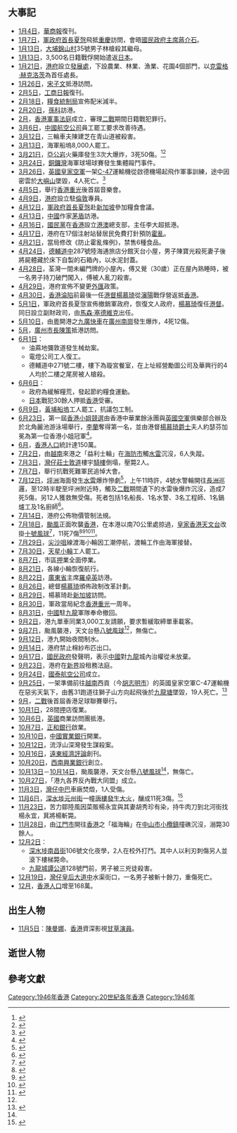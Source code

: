 {{HKYearTOC|1946}}
{{C20YearInTopic|1946年}}
{{香港歷史}}

==大事記==
*[[1月4日|1月4日]]，[[华商报_(香港)|華商報]]復刊。
*[[1月7日|1月7日]]，[[港督|軍政府首長]][[夏愨|夏愨]]飛抵[[重慶|重慶]]訪問，會晤[[國民政府主席|國民政府主席]][[蔣介石|蔣介石]]。
*[[1月13日|1月13日]]，[[大埔區|大埔]][[錦山村|錦山村]]35號男子林槍殺其繼母。
*[[1月13日|1月13日]]，3,500名日籍戰俘開始遣返[[日本|日本]]。
*[[1月21日|1月21日]]，[[港府|港府]]設立[[發展處|發展處]]，下設農業、林業、漁業、花園4個部門，以[[克雷格·赫克洛茨|克雷格·赫克洛茨]]為首任處長。
*[[1月26日|1月26日]]，[[宋子文|宋子文]]抵港訪問。
*[[2月5日|2月5日]]，[[工商日報|工商日報]]復刊。
*[[2月18日|2月18日]]，[[糧食統制局|糧食統制局]]宣佈配米減半。
*[[2月20日|2月20日]]，[[孫科|孫科]]訪港。
*[[2月|2月]]，[[香港軍事法庭|香港軍事法庭]]成立，審理[[二戰|二戰]]期間日籍戰犯罪行。
*[[3月6日|3月6日]]，[[中國航空公司|中國航空公司]]員工罷工要求改善待遇。
*[[3月12日|3月12日]]，三輪車夫陳建芝在青山道被殺害。
*[[3月13日|3月13日]]，海軍船塢8,000人罷工。
*[[3月21日|3月21日]]，[[亞公岩|亞公岩]]火藥庫發生3次大爆炸，3死50傷。<ref>{{cite news|publisher=[[德臣西報|The China Mail]]（德臣西報）第一頁|date=1946年3月22日|title=SHAUKIWAN DISASTER Munition Dumps Explode, Seriously Injuring 50 people; One Death Reported Compulsory Evacuation Ordered By Police }}{{en}}</ref><ref>{{cite news|publisher=[[工商日報|工商日報]]第四頁|date=1946年3月23日|title=筲箕灣區危險已過 災區商戶辦理善後 *土掩漁場 損失重大 }}{{zh-hant}}</ref>
*[[3月24日|3月24日]]，[[銅鑼灣|銅鑼灣]]海軍球場球賽發生集體毆鬥事件。
*[[3月26日|3月26日]]，[[英國皇家空軍|英國皇家空軍]]一架[[C-47|C-47]]運輸機從啟德機場起飛作軍事訓練，途中因密雲於[[大嶼山|大嶼山]]墜毀，4人死亡。<ref>{{cite news|publisher=[[工商日報|工商日報]]第四頁|date=1946年3月27日|title=英運輸機 失事焚燬 霧中觸撞大嶼山 }}{{zh-hant}}</ref>
*[[4月5日|4月5日]]，舉行[[香港重光|香港重光]]後首屆音樂會。
*[[4月9日|4月9日]]，[[港府|港府]]設立駐[[倫敦|倫敦]]專員。
*[[4月12日|4月12日]]，[[港督|軍政府首長]][[夏愨|夏愨]]赴[[新加坡|新加坡]]參加糧食會議。
*[[4月13日|4月13日]]，[[中國|中國]]作家[[茅盾|茅盾]]訪港。
*[[4月16日|4月16日]]，[[國民黨|國民黨]]在[[香港|香港]]設立[[港澳|港澳]]總支部，主任李大超抵港。
*[[4月17日|4月17日]]，港府在17個注射站替居民免費打針預防[[霍亂|霍亂]]。
*[[4月21日|4月21日]]，當局修改《防止霍亂條例》，禁售6種食品。
*[[4月24日|4月24日]]，[[德輔道中|德輔道中]]287號陸海通旅店分館天台小屋，男子陳寶光殺死妻子後將屍體藏於床下自製的石箱內，以水泥封蓋。
*[[4月28日|4月28日]]，荃灣一間未編門牌的小屋內，傅又覺（30歲）正在屋內熟睡時，被一名男子持刀破門闖入，傅被人亂刀殺害。
*[[4月29日|4月29日]]，港府宣佈不變更[[外匯|外匯]]政策。
*[[4月30日|4月30日]]，[[香港淪陷|香港淪陷]]前最後一任[[港督|港督]][[楊慕琦|楊慕琦]]從[[瀋陽|瀋陽]]戰俘營返抵[[香港|香港]]。
*[[5月1日|5月1日]]，軍政府首長夏愨宣佈撤銷軍政府，恢復文人政府，[[楊慕琦|楊慕琦]]復任[[港督|港督]]。同日設立副財政司，由[[馬森·塞德維克|馬森·塞德維克]]出任。
*[[5月10日|5月10日]]，由[[粵|粵]]開港之[[九廣鐵路|九廣快車]]在[[廣州|廣州]][[南崗街道|南崗]]發生爆炸，4死12傷。
*[[5月|5月]]，[[廣州市長|廣州市長]][[陳策|陳策]]抵港訪問。
*[[6月1日|6月1日]]：
**油蔴地彌敦道發生械劫案。
**電燈公司工人復工。
**德輔道中271號二樓，樓下為璇宮餐室，在上址經營勵圖公司及華興行的4人均於二樓之尾房被人槍殺。
*[[6月6日|6月6日]]：
**政府為緩解糧荒，發起節約糧食運動。
**[[日本|日本]]戰犯30餘人押抵[[香港|香港]]受審。
*[[6月9日|6月9日]]，[[黃埔船塢|黃埔船塢]]工人罷工，抗議包工制。
*[[6月23日|6月23日]]，第一屆[[香港小姐競選|香港小姐競選]]由香港中華業餘泳團與[[英國空軍|英國空軍]]俱樂部合辦及於北角麗池游泳場舉行，[[李蘭_(演員)|李蘭]]奪得第一名，並由港督[[楊慕琦|楊慕琦爵士]]夫人約瑟芬加冕為第一位香港小姐冠軍<ref name="第一屆港姐">{{cite news |title=第一屆港姐究竟係邊個？ |url=https://topick.hket.com/article/677369/%E7%AC%AC%E4%B8%80%E5%B1%86%E6%B8%AF%E5%A7%90%E7%A9%B6%E7%AB%9F%E4%BF%82%E9%82%8A%E5%80%8B%EF%BC%9F |accessdate=2022-04-24 |work=香港經濟日報 |date=2015-08-30 |archiveurl=https://web.archive.org/web/20170817230228/https://topick.hket.com/article/677369/%E7%AC%AC%E4%B8%80%E5%B1%86%E6%B8%AF%E5%A7%90%E7%A9%B6%E7%AB%9F%E4%BF%82%E9%82%8A%E5%80%8B%EF%BC%9F |archivedate=2017-08-17 |deadurl=no }}</ref>。
*[[6月|6月]]，[[香港人口|香港人口]]統計達150萬。
*[[7月2日|7月2日]]，由[[越南|越南]]來港之「益利士輪」在[[海防市|海防市]]觸[[水雷|水雷]]沉沒，6人失蹤。
*[[7月3日|7月3日]]，[[灣仔|灣仔]][[莊士敦道|莊士敦道]]樓宇[[騎樓|騎樓]]倒塌，壓斃2人。
*[[7月7日|7月7日]]，舉行抗戰死難軍民追悼大會。
*[[7月12日|7月12日]]，[[坪洲|坪洲]]海面發生[[水雷|水雷]]爆炸慘劇<ref>{{cite news | title=坪洲海面水師小輪 爆炸沉沒 七人失踪五人受傷 疑是觸及磁性水雷 |publisher=[[工商日報|工商日報]]第四頁 |date=1946年7月13日 }}{{zh-hant}}</ref>，上午11時許，4號水警輪開往[[長洲_(香港)|長洲]]巡邏，至12時半駛至坪洲附近時，觸及[[二戰|二戰]]期間遺下的水雷後爆炸沉沒，造成7死5傷，另12人獲救無受傷。死者包括1名船長、1名水警、3名工程師、1名鍋爐工及1名廚師<ref>{{cite web |url=http://www.police.gov.hk/offbeat/786/chi/p03.htm |title=紀念因公殉職的皇家香港警隊及香港警隊成員 |publisher=[[香港警務處|香港警務處]] |date=2004年10月27日 |accessdate=2015年8月13日 |archive-date=2010年7月22日 |archive-url=https://web.archive.org/web/20100722150850/http://www.police.gov.hk/offbeat/786/chi/p03.htm |dead-url=no }}{{zh-hant}}</ref>。
*[[7月14日|7月14日]]，港府公佈物價管制法規。
*[[7月18日|7月18日]]，[[颱風英格瑞_(1946年)|颱風]]正面吹襲[[香港|香港]]，在本港以南70公里處掠過，[[皇家香港天文台|皇家香港天文台]]改掛[[十號颶風信號|十號風球]]<ref name="hko1946">{{cite web|publisher=[[香港天文台|香港天文台]]|date=1946年|url=http://www.hko.gov.hk/cgi-bin/hko/warndb_c1.pl?opt=1&sgnl=91&start_ym=194601&end_ym=194612&submit=%B7j%B4M|title=1946年香港熱帶氣旋警告信號資料庫|access-date=2013-08-26|archive-date=2019-06-04|archive-url=https://web.archive.org/web/20190604073435/http://www.hko.gov.hk/cgi-bin/hko/warndb_c1.pl?opt=1&sgnl=91&start_ym=194601&end_ym=194612&submit=%B7j%B4M|dead-url=no}}</ref>，11死7傷<ref>{{cite news|publisher=[[工商日報|工商日報]]第四頁|date=1946年7月19日|title=陸上損害輕微}}{{zh-hant}}</ref><ref>{{cite news|publisher=[[工商日報|工商日報]]第四頁|date=1946年7月20日|title=印刷工人 一死一傷}}{{zh-hant}}</ref><ref>{{cite news|publisher=[[工商日報|工商日報]]第四頁|date=1946年7月20日|title=颶風之下 疍婦溺斃}}{{zh-hant}}</ref><ref>{{cite news|publisher=[[工商日報|工商日報]]第四頁|date=1946年7月21日|title=第三街塌屋後 掘出屍首五具}}{{zh-hant}}</ref>。
*[[7月29日|7月29日]]，[[尖沙咀|尖沙咀]]線渡海小輪因工潮停航，渡輪工作由海軍接替。
*[[7月30日|7月30日]]，[[天星小輪|天星小輪]]工人罷工。
*[[8月7日|8月7日]]，市區[[押|押]]業全面停業。
*[[8月21日|8月21日]]，各線小輪恢復航行。
*[[8月22日|8月22日]]，[[廣東省|廣東省]]主席[[羅卓英|羅卓英]]訪港。
*[[8月26日|8月26日]]，總督[[楊慕琦|楊慕琦]]頒佈政制改革計劃。
*[[8月29日|8月29日]]，楊慕琦赴[[新加坡|新加坡]]訪問。
*[[8月30日|8月30日]]，軍政當局紀念[[香港重光|香港重光]]一周年。
*[[8月31日|8月31日]]，[[中國|中國]]駐[[九龍|九龍]]軍隊奉命撤回。
*[[9月2日|9月2日]]，港九單車同業3,000工友請願，要求暫緩取締單車載客。
*[[9月7日|9月7日]]，颱風襲港，天文台懸[[八號烈風或暴風信號|八號風球]]<ref name="hko1946"/>，無傷亡。
*[[9月12日|9月12日]]，港九開始夜間制水。
*[[9月14日|9月14日]]，港府禁止棉紗布匹出口。
*[[9月17日|9月17日]]，[[國民政府|國民政府]]發聲明，表示[[中國|中國]]對[[九龍|九龍]]城內治權從未放棄。
*[[9月23日|9月23日]]，港府在[[新界|新界]]設租務法庭。
*[[9月24日|9月24日]]，[[國泰航空公司|國泰航空公司]]成立。
*[[9月25日|9月25日]]，一架準備前往[[越南|越南]]西貢（今[[胡志明市|胡志明市]]）的英國皇家空軍C-47運輸機在惡劣天氣下，由舊31跑道往獅子山方向起飛後於[[九龍塘|九龍塘]]墜毀，19人死亡。<ref>{{cite news|publisher=[[工商日報|工商日報]]第三頁|date=1946年9月26日|title=英空軍運輸機失事 全機粉碎十九人慘死 狂風影響起航未幾即墮下山麓 華人搭客四名死者名單將公佈}}{{zh-hant}}</ref>
*[[9月|9月]]，[[二戰|二戰]]後首屆香港足球聯賽舉行。
*[[10月1日|10月1日]]，28間[[押|押]]店復業。
*[[10月6日|10月6日]]，[[英國|英國]]商業訪問團抵港。
*[[10月7日|10月7日]]，[[正和銀行|正和銀行]]啟業。
*[[10月10日|10月10日]]，[[中國實業銀行|中國實業銀行]]開業。
*[[10月12日|10月12日]]，流浮山深灣發生謀殺案。
*[[10月16日|10月16日]]，[[遠東經濟評論|遠東經濟評論]]創刊。
*[[10月20日|10月20日]]，[[西南興業銀行|西南興業銀行]]創立。
*[[10月13日|10月13日]]－[[10月14日|10月14日]]，颱風襲港，天文台懸[[八號烈風或暴風信號|八號風球]]<ref name="hko1946"/>，無傷亡。
*[[10月27日|10月27日]]，「港九各界反內戰大同盟」成立。
*[[11月3日|11月3日]]，[[灣仔|灣仔]][[中巴|中巴]]車廠焚燬，1人受傷。
*[[11月6日|11月6日]]，[[深水埗|深水埗]][[元州街|元州街]]一幢[[唐樓|唐樓]][[元州街唐樓大火_(1946年)|發生大火]]，釀成11死3傷。<ref>{{cite news | title=深水埗大火 焚斃十餘人 |url= |publisher=[[工商日報|工商日報]]第一張第三頁 |date=1946年11月8日 }}{{zh-hant}}</ref>
*[[11月23日|11月23日]]，苦力鄒陸風因菜販楊永宜與其妻胡秀珍有染，持牛肉刀到北河街找楊永宜，萁將楊斬斃。
*[[11月28日|11月28日]]，由[[江門市|江門市]]開往[[香港|香港]]之「福海輪」在[[中山市|中山市]][[小欖鎮|小欖鎮]]撞礁沉沒，溺斃30餘人。
*[[12月2日|12月2日]]：
**[[深水埗|深水埗]][[南昌街_(香港)|南昌街]]106號文化夜學，2人在校外打鬥。其中人以利刃刺傷另人並滾下樓梯斃命。
**[[九龍城|九龍城]][[譚公道|譚公道]]128號門前，男子被三兇徒殺害。
*[[12月19日|12月19日]]，[[灣仔|灣仔]][[皇后大道中|皇后大道中]]水渠街口，一名男子被斬十餘刀，重傷死亡。
*[[12月|12月]]，[[香港人口|香港人口]]增至168萬。

==出生人物==
*[[11月5日|11月5日]]：[[陳曼娜|陳曼娜]]、[[香港|香港]]資深影視[[甘草演員|甘草演員]]。

==逝世人物==

==參考文獻==
{{reflist}}

[[Category:1946年香港|Category:1946年香港]]
[[Category:20世紀各年香港|Category:20世紀各年香港]]
[[Category:1946年|Category:1946年]]